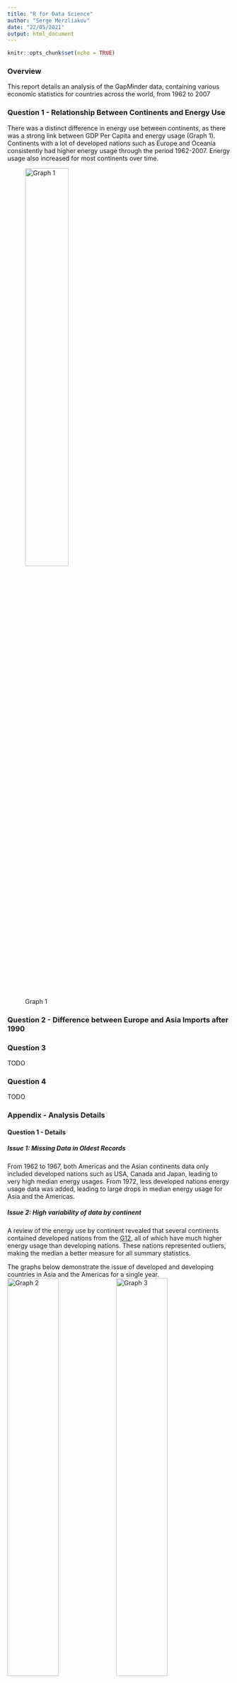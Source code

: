 ```yaml
---
title: "R for Data Science"
author: "Serge Merzliakov"
date: "22/05/2021"
output: html_document
---
```


```r
knitr::opts_chunk$set(echo = TRUE)
```

### Overview
This report details an analysis of the GapMinder data, containing various economic statistics for countries across the world, from 1962 to 2007

### Question 1 - Relationship Between Continents and Energy Use 

There was a distinct difference in energy use between continents, as there was a strong link between GDP Per Capita and energy usage (Graph 1). Continents with a lot of developed nations such as Europe and Oceania consistently had higher energy usage through the period 1962-2007. Energy usage also increased for most continents over time.


![Graph 1](q1_energy_use_and_gdp.png){width=48%}

### Question 2 - Difference between Europe and Asia Imports after 1990 


### Question 3
TODO

### Question 4
TODO

### Appendix - Analysis Details

#### Question 1 - Details

##### Issue 1: Missing Data in Oldest Records
From 1962 to 1967, both Americas and the Asian continents data only included developed nations such as USA, Canada and Japan, leading to very high median energy usages. From 1972, less developed nations energy usage data was added, leading to large drops in median energy usage for Asia and the Americas.

##### Issue 2: High variability of data by continent
A review of the energy use by continent revealed that several continents contained developed nations from the [G12](https://en.wikipedia.org/wiki/Group_of_Twelve), all of which have much higher energy usage than developing nations. These nations represented outliers, making the median a better measure for all summary statistics.

The graphs below demonstrate the issue of developed and developing countries in Asia and the Americas for a single year.
![Graph 2](q1_energyUse_americas_2002.png){width=48%}
![Graph 3](q1_energyUse_asia_2002.png){width=48%}


